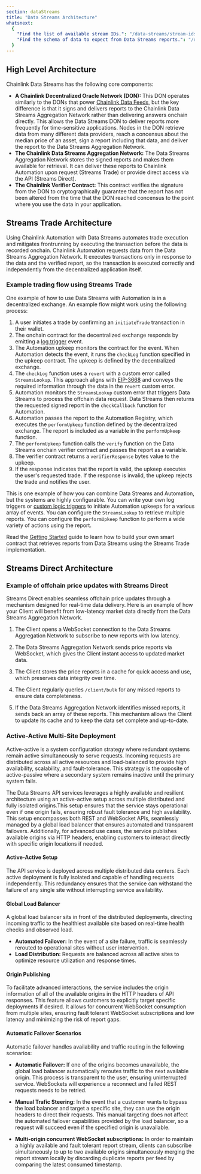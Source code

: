 ```yaml
---
section: dataStreams
title: "Data Streams Architecture"
whatsnext:
  {
    "Find the list of available stream IDs.": "/data-streams/stream-ids",
    "Find the schema of data to expect from Data Streams reports.": "/data-streams/reference/report-schema",
  }
---
```



<DataStreams section="dsNotes" />

## High Level Architecture

Chainlink Data Streams has the following core components:

- **A Chainlink Decentralized Oracle Network (DON):** This DON operates similarly to the DONs that power [Chainlink Data Feeds](/data-feeds), but the key difference is that it signs and delivers reports to the Chainlink Data Streams Aggregation Network rather than delivering answers onchain directly. This allows the Data Streams DON to deliver reports more frequently for time-sensitive applications. Nodes in the DON retrieve data from many different data providers, reach a concensus about the median price of an asset, sign a report including that data, and deliver the report to the Data Streams Aggregation Network.
- **The Chainlink Data Streams Aggregation Network:** The Data Streams Aggregation Network stores the signed reports and makes them available for retrieval. It can deliver these reports to Chainlink Automation upon request (Streams Trade) or provide direct access via the API (Streams Direct).
- **The Chainlink Verifier Contract:** This contract verifies the signature from the DON to cryptographically guarantee that the report has not been altered from the time that the DON reached concensus to the point where you use the data in your application.

## Streams Trade Architecture

Using Chainlink Automation with Data Streams automates trade execution and mitigates frontrunning by executing the transaction before the data is recorded onchain. Chainlink Automation requests data from the Data Streams Aggregation Network. It executes transactions only in response to the data and the verified report, so the transaction is executed correctly and independently from the decentralized application itself.

<ClickToZoom
  src="/images/data-streams/data-streams-trade-architecture-v3.webp"
  alt="Chainlink Data Streams - Streams Trade Architecture"
/>

### Example trading flow using Streams Trade

One example of how to use Data Streams with Automation is in a decentralized exchange. An example flow might work using the following process:

<ClickToZoom
  src="/images/data-streams/streams-trade-sequence-diagram.webp"
  alt="Chainlink Data Streams - Streams Trade Example Trading Flow"
/>

1. A user initiates a trade by confirming an `initiateTrade` transaction in their wallet.
1. The onchain contract for the decentralized exchange responds by emitting a [log trigger](/chainlink-automation/concepts/automation-concepts#upkeeps-and-triggers) event.
1. The Automation upkeep monitors the contract for the event. When Automation detects the event, it runs the `checkLog` function specified in the upkeep contract. The upkeep is defined by the decentralized exchange.
1. The `checkLog` function uses a `revert` with a custom error called `StreamsLookup`. This approach aligns with [EIP-3668](https://eips.ethereum.org/EIPS/eip-3668#use-of-revert-to-convey-call-information) and conveys the required information through the data in the `revert` custom error.
1. Automation monitors the `StreamsLookup` custom error that triggers Data Streams to process the offchain data request. Data Streams then returns the requested signed report in the `checkCallback` function for Automation.
1. Automation passes the report to the Automation Registry, which executes the `performUpkeep` function defined by the decentralized exchange. The report is included as a variable in the `performUpkeep` function.
1. The `performUpkeep` function calls the `verify` function on the Data Streams onchain verifier contract and passes the report as a variable.
1. The verifier contract returns a `verifierResponse` bytes value to the upkeep.
1. If the response indicates that the report is valid, the upkeep executes the user's requested trade. If the response is invalid, the upkeep rejects the trade and notifies the user.

This is one example of how you can combine Data Streams and Automation, but the systems are highly configurable. You can write your own log triggers or [custom logic triggers](/chainlink-automation/guides/register-upkeep) to initiate Automation upkeeps for a various array of events. You can configure the `StreamsLookup` to retrieve multiple reports. You can configure the `performUpkeep` function to perform a wide variety of actions using the report.

Read the [Getting Started](/data-streams/getting-started) guide to learn how to build your own smart contract that retrieves reports from Data Streams using the Streams Trade implementation.

## Streams Direct Architecture

<DataStreams section="streamsDirectEarlyAccess" />

### Example of offchain price updates with Streams Direct

Streams Direct enables seamless offchain price updates through a mechanism designed for real-time data delivery. Here is an example of how your Client will benefit from low-latency market data directly from the Data Streams Aggregation Network.

1. The Client opens a WebSocket connection to the Data Streams Aggregation Network to subscribe to new reports with low latency.

1. The Data Streams Aggregation Network sends price reports via WebSocket, which gives the Client instant access to updated market data.

1. The Client stores the price reports in a cache for quick access and use, which preserves data integrity over time.

1. The Client regularly queries `/client/bulk` for any missed reports to ensure data completeness.

1. If the Data Streams Aggregation Network identifies missed reports, it sends back an array of these reports. This mechanism allows the Client to update its cache and to keep the data set complete and up-to-date.

<ClickToZoom
  src="/images/data-streams/streams-direct-offchain-price-updates-v3.webp"
  alt="Chainlink Data Streams - Streams Direct Off-Chain Price Updates"
/>

### Active-Active Multi-Site Deployment

Active-active is a system configuration strategy where redundant systems remain active simultaneously to serve requests. Incoming requests are distributed across all active resources and load-balanced to provide high availability, scalability, and fault-tolerance. This strategy is the opposite of active-passive where a secondary system remains inactive until the primary system fails.

The Data Streams API services leverages a highly available and resilient architecture using an active-active setup across multiple distributed and fully isolated origins.This setup ensures that the service stays operational even if one origin fails, ensuring robust fault tolerance and high availability. This setup encompasses both REST and WebSocket APIs, seamlessly managed by a global load balancer that ensures automated and transparent failovers. Additionally, for advanced use cases, the service publishes available origins via HTTP headers, enabling customers to interact directly with specific origin locations if needed.

#### Active-Active Setup

The API service is deployed across multiple distributed data centers. Each active deployment is fully isolated and capable of handling requests independently. This redundancy ensures that the service can withstand the failure of any single site without interrupting service availability.

#### Global Load Balancer

A global load balancer sits in front of the distributed deployments, directing incoming traffic to the healthiest available site based on real-time health checks and observed load.

- **Automated Failover:** In the event of a site failure, traffic is seamlessly rerouted to operational sites without user intervention.
- **Load Distribution:** Requests are balanced across all active sites to optimize resource utilization and response times.

#### Origin Publishing

To facilitate advanced interactions, the service includes the origin information of all of the available origins in the HTTP headers of API responses. This feature allows customers to explicitly target specific deployments if desired. It allows for concurrent WebSocket consumption from multiple sites, ensuring fault tolerant WebSocket subscriptions and low latency and minimizing the risk of report gaps.

#### Automatic Failover Scenarios

Automatic failover handles availability and traffic routing in the following scenarios:

- **Automatic Failover:** If one of the origins becomes unavailable, the global load balancer automatically reroutes traffic to the next available origin. This process is transparent to the user, ensuring uninterrupted service. WebSockets will experience a reconnect and failed REST requests needs to be retried.

- **Manual Trafic Steering:** In the event that a customer wants to bypass the load balancer and target a specific site, they can use the origin headers to direct their requests. This manual targeting does not affect the automated failover capabilities provided by the load balancer, so a request will succeed even if the specified origin is unavailable.

- **Multi-origin concurrent WebSocket subscriptions:** In order to maintain a highly available and fault tolerant report stream, clients can subscribe simultaneously to up to two available origins simultaneously merging the report stream locally by discarding duplicate reports per feed by comparing the latest consumed timestamp.
